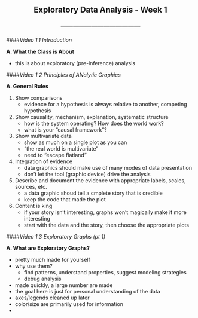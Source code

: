 <center> <h2>Exploratory Data Analysis - Week 1</h2> </center>
<center> <h3>---------------------------------------</h3> </center>

####*Video 1.1 Introduction*

**A. What the Class is About **

- this is about exploratory (pre-inference) analysis

####*Video 1.2 Principles of ANalytic Graphics*

**A. General Rules**

1. Show comparisons
    - evidence for a hypothesis is always relative to another, competing hypothesis
2. Show causality, mechanism, explanation, systematic structure
    - how is the system operating? How does the world work?
    - what is your "causal framework"?
3. Show multivariate data
    - show as much on a single plot as you can
    - "the real world is multivariate"
    - need to "escape flatland"
4. Integration of evidence
    - data graphics should make use of many modes of data presentation
    - don't let the tool (graphic device) drive the analysis
5. Describe and document the evidence with appropriate labels, scales, sources, etc.
    - a data graphic shoud tell a cmplete story that is credible
    - keep the code that made the plot
6. Content is king
    - if your story isn't interesting, graphs won't magically make it more interesting
    - start with the data and the story, then choose the appropriate plots
    
####*Video 1.3 Exploratory Graphs (pt 1)*

**A. What are Exploratory Graphs?**

- pretty much made for yourself
- why use them?
    - find patterns, understand properties, suggest modeling strategies
    - debug analysis
- made quickly, a large number are made
- the goal here is just for personal understanding of the data
- axes/legends cleaned up later
- color/size are primarily used for information
- 

